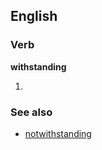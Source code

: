 ==English==

===Verb===
'''withstanding'''

# {{present participle of|[[withstand]]}}

===See also===
*[[notwithstanding]]